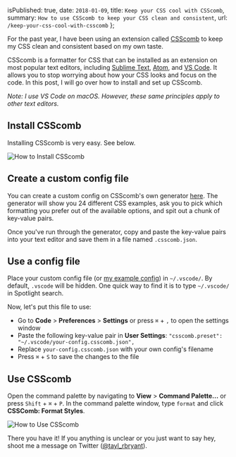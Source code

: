 
  isPublished: true,
  date: `2018-01-09`,
  title: `Keep your CSS cool with CSScomb`,
  summary: `How to use CSScomb to keep your CSS clean and consistent`,
  url: `/keep-your-css-cool-with-csscomb`
};


For the past year, I have been using an extension called [CSScomb](http://csscomb.com/) to keep my CSS clean and consistent based on my own taste.

CSScomb is a formatter for CSS that can be installed as an extension on most popular text editors, including [Sublime Text](https://www.sublimetext.com/), [Atom](https://atom.io/), and [VS Code](https://code.visualstudio.com/). It allows you to stop worrying about how your CSS looks and focus on the code. In this post, I will go over how to install and set up CSScomb.

_Note: I use VS Code on macOS. However, these same principles apply to other text editors._

## Install CSScomb

Installing CSScomb is very easy. See below.

![How to Install CSScomb](/static/images/keep-your-css-cool-with-csscomb/install.gif)

## Create a custom config file

You can create a custom config on CSScomb's own generator [here](http://csscomb.com/config). The generator will show you 24 different CSS examples, ask you to pick which formatting you prefer out of the available options, and spit out a chunk of key-value pairs.

Once you've run through the generator, copy and paste the key-value pairs into your text editor and save them in a file named `.csscomb.json`.

## Use a config file

Place your custom config file (or [my example config](https://gist.github.com/taylorbryant/1041b80df41a942835942d8351eabb3d)) in `~/.vscode/`. By default, `.vscode` will be hidden. One quick way to find it is to type `~/.vscode/` in Spotlight search.

Now, let's put this file to use:

- Go to **Code** > **Preferences** > **Settings** or press `⌘` + `,` to open the settings window
- Paste the following key-value pair in **User Settings**: `"csscomb.preset": "~/.vscode/your-config.csscomb.json",`
- Replace `your-config.csscomb.json` with your own config's filename
- Press `⌘` + `S` to save the changes to the file

## Use CSScomb

Open the command palette by navigating to **View** > **Command Palette...** or press `Shift` + `⌘` + `P`. In the command palette window, type `format` and click **CSSComb: Format Styles**.

![How to Use CSScomb](/static/images/keep-your-css-cool-with-csscomb/example.gif)

There you have it! If you anything is unclear or you just want to say hey, shoot me a message on Twitter ([@tayl_rbryant](https://twitter.com/tayl_rbryant)).
